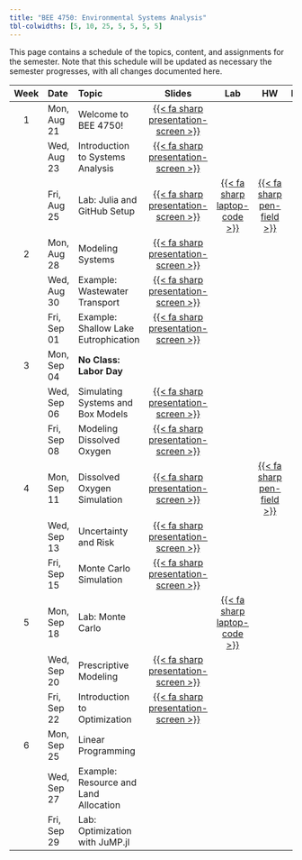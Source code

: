```yaml
---
title: "BEE 4750: Environmental Systems Analysis"
tbl-colwidths: [5, 10, 25, 5, 5, 5, 5]
---
```


This page contains a schedule of the topics, content, and assignments for the semester.
Note that this schedule will be updated as necessary the semester progresses, with all changes documented here.

::: column-screen-inset-right
| Week | Date        | Topic | Slides | Lab | HW | Project |
:-----:|:------------|:------|:------:|:--:|:---:|:--:|:-------:|
| 1    | Mon, Aug 21 | Welcome to BEE 4750! | [{{< fa sharp presentation-screen >}}](slides/lecture01-1.qmd){target="_blank"}  | | | |
|      | Wed, Aug 23 | Introduction to Systems Analysis | [{{< fa sharp presentation-screen >}}](slides/lecture01-2.qmd){target="_blank"}   | | | | 
|      | Fri, Aug 25 | Lab: Julia and GitHub Setup | [{{< fa sharp presentation-screen >}}](slides/lecture01-3.qmd){target="_blank"} | [{{< fa sharp laptop-code >}}](labs/lab01/lab01.qmd) |  [{{< fa sharp pen-field >}}](hw/hw01/hw01.qmd) | | 
| 2    | Mon, Aug 28 | Modeling Systems | [{{< fa sharp presentation-screen >}}](slides/lecture02-1.qmd){target="_blank"} | | | |
|      | Wed, Aug 30 | Example: Wastewater Transport | [{{< fa sharp presentation-screen >}}](slides/lecture02-2.qmd){target="_blank"} | | | | 
|      | Fri, Sep 01 | Example: Shallow Lake Eutrophication | [{{< fa sharp presentation-screen >}}](slides/lecture02-3.qmd){target="_blank"} | | | |
| 3    | Mon, Sep 04 | **No Class: Labor Day** | | | |
|       | Wed, Sep 06 | Simulating Systems and Box Models | [{{< fa sharp presentation-screen >}}](slides/lecture03-2.qmd){target="_blank"} | | | |
|      | Fri, Sep 08 | Modeling Dissolved Oxygen | [{{< fa sharp presentation-screen >}}](slides/lecture03-3.qmd){target="_blank"} | | | |
|   4   | Mon, Sep 11 | Dissolved Oxygen Simulation | [{{< fa sharp presentation-screen >}}](slides/lecture04-1.qmd){target="_blank"} | | [{{< fa sharp pen-field >}}](hw/hw02/hw02.qmd) | | | 
|     | Wed, Sep 13 | Uncertainty and Risk | [{{< fa sharp presentation-screen >}}](slides/lecture04-2.qmd){target="_blank"} | | | |
|      | Fri, Sep 15 | Monte Carlo Simulation | [{{< fa sharp presentation-screen >}}](slides/lecture04-3.qmd){target="_blank"} | | | |
|  5    | Mon, Sep 18 | Lab: Monte Carlo | | [{{< fa sharp laptop-code >}}](labs/lab02/lab02.qmd) | | |
|     | Wed, Sep 20 | Prescriptive Modeling | [{{< fa sharp presentation-screen >}}](slides/lecture05-2.qmd){target="_blank"} | | | |
|      | Fri, Sep 22 | Introduction to Optimization | [{{< fa sharp presentation-screen >}}](slides/lecture05-3.qmd){target="_blank"} | | | |
|  6    | Mon, Sep 25 | Linear Programming | | | | |
|     | Wed, Sep 27 | Example: Resource and Land Allocation | | | | |
|      | Fri, Sep 29 | Lab: Optimization with JuMP.jl | | | | |

:::
